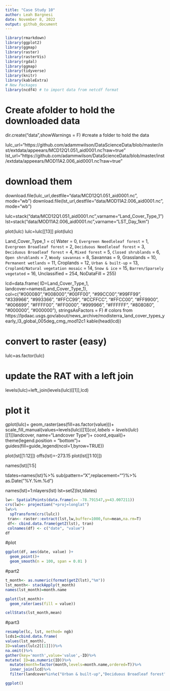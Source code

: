 ```yaml
---
title: "Case Study 10"
author: Leah Bargnesi
date: November 8, 2022
output: github_document
---
```

```r
 
library(rmarkdown)
library(ggplot2)
library(ggmap)
library(raster)
library(rasterVis)
library(rgdal)
library(ggmap)
library(tidyverse)
library(knitr)
library(kableExtra)
# New Packages
library(ncdf4) # to import data from netcdf format
```

# Create afolder to hold the downloaded data
dir.create("data",showWarnings = F) #create a folder to hold the data

lulc_url="https://github.com/adammwilson/DataScienceData/blob/master/inst/extdata/appeears/MCD12Q1.051_aid0001.nc?raw=true"
lst_url="https://github.com/adammwilson/DataScienceData/blob/master/inst/extdata/appeears/MOD11A2.006_aid0001.nc?raw=true"

# download them
download.file(lulc_url,destfile="data/MCD12Q1.051_aid0001.nc", mode="wb")
download.file(lst_url,destfile="data/MOD11A2.006_aid0001.nc", mode="wb")

lulc=stack("data/MCD12Q1.051_aid0001.nc",varname="Land_Cover_Type_1")
lst=stack("data/MOD11A2.006_aid0001.nc",varname="LST_Day_1km")

plot(lulc)
lulc=lulc[[13]]
plot(lulc)

Land_Cover_Type_1 = c(
    Water = 0, 
    `Evergreen Needleleaf forest` = 1, 
    `Evergreen Broadleaf forest` = 2,
    `Deciduous Needleleaf forest` = 3, 
    `Deciduous Broadleaf forest` = 4,
    `Mixed forest` = 5, 
    `Closed shrublands` = 6,
    `Open shrublands` = 7,
    `Woody savannas` = 8, 
    Savannas = 9,
    Grasslands = 10,
    `Permanent wetlands` = 11, 
    Croplands = 12,
    `Urban & built-up` = 13,
    `Cropland/Natural vegetation mosaic` = 14, 
    `Snow & ice` = 15,
    `Barren/Sparsely vegetated` = 16, 
    Unclassified = 254,
    NoDataFill = 255)

lcd=data.frame(
  ID=Land_Cover_Type_1,
  landcover=names(Land_Cover_Type_1),
  col=c("#000080","#008000","#00FF00", "#99CC00","#99FF99", "#339966", "#993366", "#FFCC99", "#CCFFCC", "#FFCC00", "#FF9900", "#006699", "#FFFF00", "#FF0000", "#999966", "#FFFFFF", "#808080", "#000000", "#000000"),
  stringsAsFactors = F)
# colors from https://lpdaac.usgs.gov/about/news_archive/modisterra_land_cover_types_yearly_l3_global_005deg_cmg_mod12c1
kable(head(lcd))

# convert to raster (easy)
lulc=as.factor(lulc)

# update the RAT with a left join
levels(lulc)=left_join(levels(lulc)[[1]],lcd) 

# plot it
gplot(lulc)+
  geom_raster(aes(fill=as.factor(value)))+
  scale_fill_manual(values=levels(lulc)[[1]]$col,
                    labels=levels(lulc)[[1]]$landcover,
                    name="Landcover Type")+
  coord_equal()+
  theme(legend.position = "bottom")+
  guides(fill=guide_legend(ncol=1,byrow=TRUE))
 
 plot(lst[[1:12]])
offs(lst)=-273.15
plot(lst[[1:10]]) 

names(lst)[1:5] 

tdates=names(lst)%>%
  sub(pattern="X",replacement="")%>%
  as.Date("%Y.%m.%d")

names(lst)=1:nlayers(lst)
lst=setZ(lst,tdates) 


```r
lw<- SpatialPoints(data.frame(x= -78.791547,y=43.007211))
crs(lw)<- projection("+proj=longlat") 
lw%>%
  spTransform(crs(lulc))
 tran<- raster::extract(lst,lw,buffer=1000,fun=mean,na.rm=T)
 df<- cbind.data.frame(getZ(lst), tran)
 colnames(df) <- c("date", "value")
df
```
#plot
```r
ggplot(df, aes(date, value) )+
  geom_point()+
  geom_smooth(n = 100, span = 0.01 )

```

#part2
```r
t_month<- as.numeric(format(getZ(lst),"%m"))
lst_month<- stackApply(t_month)
names(lst_month)=month.name

gplot(lst_month)+
  geom_rater(aes(fill = value))

cellStats(lst_month,mean)
```

#part3

```r
resample(lc, lst, method= ngb)
lcds1=cbind.data.frame(
values(lst_month),
ID=values(lulc2[[1]]))%>%
na.omit()%>%
gather(key='month',value='value',-ID)%>%
mutate( ID=as.numeric(ID))%>%
  mutate(month=factor(month,levels=month.name,ordered=T))%>%
  inner_join(lcd)%>%
  filter(landcover%in%c("Urban & built-up","Deciduous Broadleaf forest"))

ggplot()
```